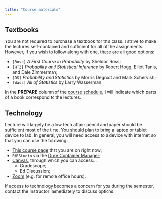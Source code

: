 ```yaml
---
title: "Course materials"
---
```


## Textbooks

You are not required to purchase a textbook for this class. I strive to make the lectures self-contained and sufficient for all of the assignments. However, if you wish to follow along with one, these are all good options:

-   `[Ross]` *A First Course in Probability* by Sheldon Ross;
-   `[HTZ]` *Probability and Statistical Inference* by Robert Hogg, Elliot Tanis, and Dale Zimmerman;
-   `[DS]` *Probability and Statistics* by Morris Degroot and Mark Schervish;
-   `[Wass]` *All of Statistics* by Larry Wasserman.

In the **PREPARE** column of the [course schedule](https://sta240-s25.github.io/), I will indicate which parts of a book correspond to the lectures.

## Technology

Lecture will largely be a low tech affair: pencil and paper should be sufficient most of the time. You should plan to bring a laptop or tablet device to lab. In general, you will need access to a device with internet so that you can use the following:

-   [This course page](https://sta240-s25.github.io/) that you are on right now;
-   `R`/`RStudio` via the [Duke Container Manager](https://cmgr.oit.duke.edu/containers);
-   [Canvas](https://go.canvas.duke.edu/), through which you can access...
    -   Gradescope;
    -   Ed Discussion;
-   [Zoom](https://duke.zoom.us/) (e.g. for remote office hours).

If access to technology becomes a concern for you during the semester, contact the instructor immediately to discuss options.
